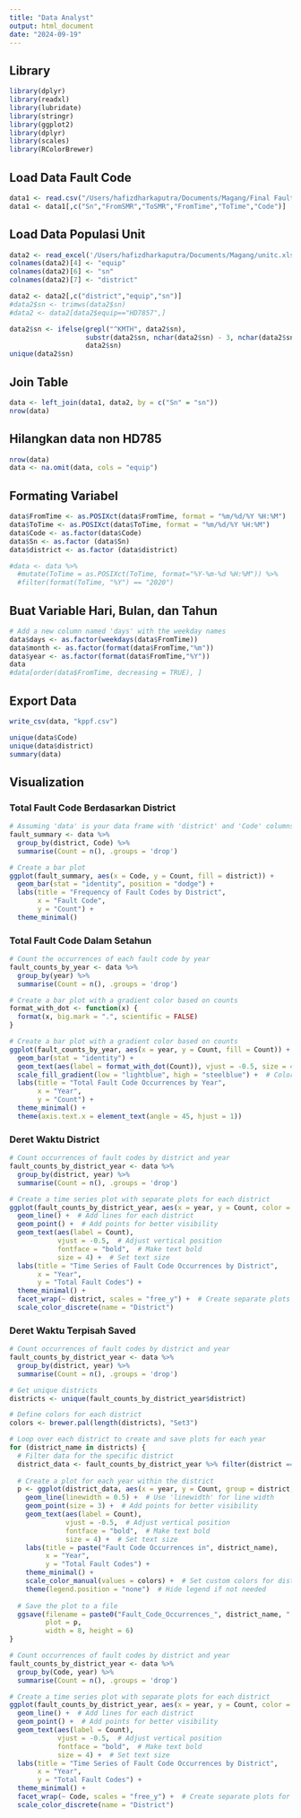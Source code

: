 ```yaml
---
title: "Data Analyst"
output: html_document
date: "2024-09-19"
---
```


## Library
```r
library(dplyr)
library(readxl)
library(lubridate)
library(stringr)
library(ggplot2)
library(dplyr)
library(scales) 
library(RColorBrewer)
```

## Load Data Fault Code
```r
data1 <- read.csv("/Users/hafizdharkaputra/Documents/Magang/Final Fault 2.csv")
data1 <- data1[,c("Sn","FromSMR","ToSMR","FromTime","ToTime","Code")]
```

## Load Data Populasi Unit
```r
data2 <- read_excel('/Users/hafizdharkaputra/Documents/Magang/unitc.xlsx')
colnames(data2)[4] <- "equip"
colnames(data2)[6] <- "sn"
colnames(data2)[7] <- "district"

data2 <- data2[,c("district","equip","sn")]
#data2$sn <- trimws(data2$sn)
#data2 <- data2[data2$equip=="HD7857",]

data2$sn <- ifelse(grepl("^KMTH", data2$sn),
                   substr(data2$sn, nchar(data2$sn) - 3, nchar(data2$sn)),
                   data2$sn)
unique(data2$sn)
```

## Join Table
```r
data <- left_join(data1, data2, by = c("Sn" = "sn"))
nrow(data)
```

## Hilangkan data non HD785
```r
nrow(data)
data <- na.omit(data, cols = "equip")
```

## Formating Variabel
```r
data$FromTime <- as.POSIXct(data$FromTime, format = "%m/%d/%Y %H:%M")
data$ToTime <- as.POSIXct(data$ToTime, format = "%m/%d/%Y %H:%M")
data$Code <- as.factor(data$Code)
data$Sn <- as.factor (data$Sn)
data$district <- as.factor (data$district)
```

```r
#data <- data %>%
  #mutate(ToTime = as.POSIXct(ToTime, format="%Y-%m-%d %H:%M")) %>%
  #filter(format(ToTime, "%Y") == "2020")
```

## Buat Variable Hari, Bulan, dan Tahun
```r
# Add a new column named 'days' with the weekday names
data$days <- as.factor(weekdays(data$FromTime))
data$month <- as.factor(format(data$FromTime,"%m"))
data$year <- as.factor(format(data$FromTime,"%Y"))
data
#data[order(data$FromTime, decreasing = TRUE), ]
```

## Export Data
```r
write_csv(data, "kppf.csv")
```

```r
unique(data$Code)
unique(data$district)
summary(data)
```

## Visualization

### Total Fault Code Berdasarkan District
```r
# Assuming 'data' is your data frame with 'district' and 'Code' columns
fault_summary <- data %>%
  group_by(district, Code) %>%
  summarise(Count = n(), .groups = 'drop')

# Create a bar plot
ggplot(fault_summary, aes(x = Code, y = Count, fill = district)) +
  geom_bar(stat = "identity", position = "dodge") +
  labs(title = "Frequency of Fault Codes by District",
       x = "Fault Code",
       y = "Count") +
  theme_minimal()


```
### Total Fault Code Dalam Setahun
```r
# Count the occurrences of each fault code by year
fault_counts_by_year <- data %>%
  group_by(year) %>%
  summarise(Count = n(), .groups = 'drop')

# Create a bar plot with a gradient color based on counts
format_with_dot <- function(x) {
  format(x, big.mark = ".", scientific = FALSE)
}

# Create a bar plot with a gradient color based on counts
ggplot(fault_counts_by_year, aes(x = year, y = Count, fill = Count)) +
  geom_bar(stat = "identity") +
  geom_text(aes(label = format_with_dot(Count)), vjust = -0.5, size = 4) +  # Use the custom format function
  scale_fill_gradient(low = "lightblue", high = "steelblue") +  # Color gradient
  labs(title = "Total Fault Code Occurrences by Year",
       x = "Year",
       y = "Count") +
  theme_minimal() +
  theme(axis.text.x = element_text(angle = 45, hjust = 1))
```

### Deret Waktu District
```r
# Count occurrences of fault codes by district and year
fault_counts_by_district_year <- data %>%
  group_by(district, year) %>%
  summarise(Count = n(), .groups = 'drop')

# Create a time series plot with separate plots for each district
ggplot(fault_counts_by_district_year, aes(x = year, y = Count, color = district, group = district)) +
  geom_line() +  # Add lines for each district
  geom_point() +  # Add points for better visibility
  geom_text(aes(label = Count), 
            vjust = -0.5,  # Adjust vertical position
            fontface = "bold",  # Make text bold
            size = 4) +  # Set text size
  labs(title = "Time Series of Fault Code Occurrences by District",
       x = "Year",
       y = "Total Fault Codes") +
  theme_minimal() +
  facet_wrap(~ district, scales = "free_y") +  # Create separate plots for each district
  scale_color_discrete(name = "District")
```
### Deret Waktu Terpisah Saved
```r
# Count occurrences of fault codes by district and year
fault_counts_by_district_year <- data %>%
  group_by(district, year) %>%
  summarise(Count = n(), .groups = 'drop')

# Get unique districts
districts <- unique(fault_counts_by_district_year$district)

# Define colors for each district
colors <- brewer.pal(length(districts), "Set3")

# Loop over each district to create and save plots for each year
for (district_name in districts) {
  # Filter data for the specific district
  district_data <- fault_counts_by_district_year %>% filter(district == district_name)
  
  # Create a plot for each year within the district
  p <- ggplot(district_data, aes(x = year, y = Count, group = district, color = district)) +
    geom_line(linewidth = 0.5) +  # Use 'linewidth' for line width
    geom_point(size = 3) +  # Add points for better visibility
    geom_text(aes(label = Count), 
              vjust = -0.5,  # Adjust vertical position
              fontface = "bold",  # Make text bold
              size = 4) +  # Set text size
    labs(title = paste("Fault Code Occurrences in", district_name),
         x = "Year",
         y = "Total Fault Codes") +
    theme_minimal() +
    scale_color_manual(values = colors) +  # Set custom colors for districts
    theme(legend.position = "none")  # Hide legend if not needed
  
  # Save the plot to a file
  ggsave(filename = paste0("Fault_Code_Occurrences_", district_name, ".png"), 
         plot = p, 
         width = 8, height = 6)
}
```


```r
# Count occurrences of fault codes by district and year
fault_counts_by_district_year <- data %>%
  group_by(Code, year) %>%
  summarise(Count = n(), .groups = 'drop')

# Create a time series plot with separate plots for each district
ggplot(fault_counts_by_district_year, aes(x = year, y = Count, color = Code, group = Code)) +
  geom_line() +  # Add lines for each district
  geom_point() +  # Add points for better visibility
  geom_text(aes(label = Count), 
            vjust = -0.5,  # Adjust vertical position
            fontface = "bold",  # Make text bold
            size = 4) +  # Set text size
  labs(title = "Time Series of Fault Code Occurrences by District",
       x = "Year",
       y = "Total Fault Codes") +
  theme_minimal() +
  facet_wrap(~ Code, scales = "free_y") +  # Create separate plots for each district
  scale_color_discrete(name = "District")
```

